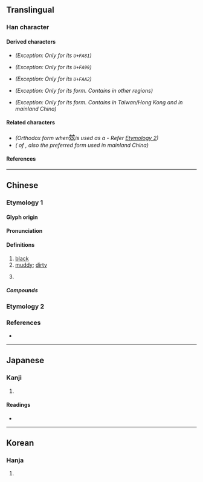{{also|茲|兹}}
{{character info/new}}
==Translingual==

===Han character===
{{Han char|rn=95|rad=玄|as=05|sn=10|four=00732|canj=YIYVI|ids=⿰玄玄}}

====Derived characters====
* {{l|mul|[[嬨]]}} ''(Exception: Only for its {{w|CJK Compatibility Ideographs|compatibility ideograph}} <code>U+FA81</code>)''
* {{l|mul|[[滋]]}} ''(Exception: Only for its {{w|CJK Compatibility Ideographs|compatibility ideograph}} <code>U+FA99</code>)''
* {{l|mul|[[甆]]}} ''(Exception: Only for its {{w|CJK Compatibility Ideographs|compatibility ideograph}} <code>U+FAA2</code>)''
* {{l|mul|[[鶿]]}} ''(Exception: Only for its {{w|Hanja|Korean}} form. Contains {{l|mul|兹}} in other regions)''
* {{l|mul|[[螆]]}} ''(Exception: Only for its {{w|Japanese}} form. Contains {{l|mul|茲}} in Taiwan/Hong Kong and {{l|mul|兹}} in mainland China)''

====Related characters====
* <big>{{l|mul|[[茲]]}}</big> ''(Orthodox form when ''<big>玆</big>'' is used as a {{w|Variant Chinese character|variant form}} - Refer [[玆#Etymology 2|Etymology 2]])''
* <big>{{l|mul|[[兹]]}}</big> ''({{w|Variant Chinese character|Variant form}} of {{l|mul|茲}}, also the preferred form used in mainland China)''

====References====
{{Han ref|kx=0725.030|dkj=20816|dj=1135.020|hdz=10288.010|uh=7386}}

----

==Chinese==
{{zh-forms}}

===Etymology 1===

====Glyph origin====
{{Han etym}}
{{zh-etym-double|玄|[[deep]]; [[profound]]}}

====Pronunciation====
{{zh-pron
|m=zī
|c=zi1
|mc=y
|oc=y
|ma=
|cat=a,pn
}}

====Definitions====
{{zh-hanzi}}

# [[black]]
# [[muddy]]; [[dirty]]
#: {{zh-syn|濁}}
#: {{zh-alt-inline|滋}}
#: {{zh-x|拘 鄫 人 之 漚 菅 者，曰：何 故 使 吾 水 玆{zī}。|A man from the state of {{l|zh|鄫}} <small>(Zēng)</small> who was soaking {{l|zh|菅}} <small>(Themeda villosa grass)</small> was reprimanded and asked: "For what reason did you make our water dirty?"|ref={{w|Zuo Zhuan|Commentary on the Spring and Autumn Annals}} 《{{w2|zh|左傳|春秋左氏傳}}·[[:s:zh:春秋左氏傳/哀公|哀公·八年]]》}}
# {{surname|lang=zh}} <!-- Refer Dictionary of Chinese Character Variants -->

=====Compounds=====
{{zh-der|玆白|玆夷}}

===Etymology 2===
{{zh-see|茲|v}}

===References===
* {{R:twedu|B02590}}

----

==Japanese==

===Kanji===
{{ja-kanji|grade=|rs=玄05}}

# {{defn|lang=ja|sort=玄05}}

====Readings====
* {{ja-readings|on=[[じ]] (ji), [[し]] (shi), [[けん]] (ken), [[げん]] (gen)|kun=[[しげる]] (shigeru), [[ます]] (masu), [[むしろ]] (mushiro), [[ここに]] (kokoni)}}

----

==Korean==

===Hanja===
{{ko-hanja|hangeul=자|eumhun=|rv=ja|mr=cha|y=ca}}

# {{defn|lang=ko|sort=玄05}}